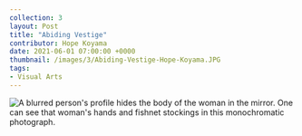 ```yaml
---
collection: 3
layout: Post
title: "Abiding Vestige"
contributor: Hope Koyama
date: 2021-06-01 07:00:00 +0000
thumbnail: /images/3/Abiding-Vestige-Hope-Koyama.JPG
tags: 
- Visual Arts
---
```


<img src="/images/3/Abiding-Vestige-Hope-Koyama.JPG" 
    alt="A blurred person's profile hides the body of the woman in the mirror. One can see that woman's hands and fishnet stockings in this monochromatic photograph."
    class="w650" />
